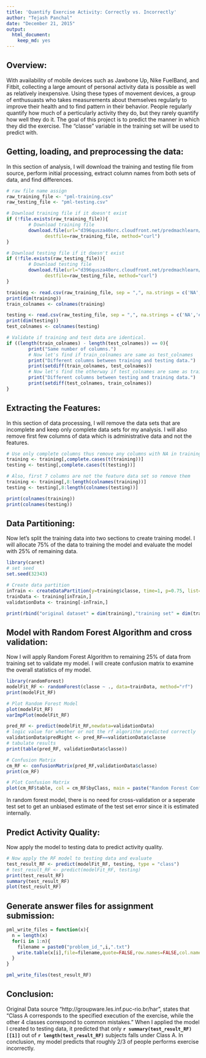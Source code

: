 ```yaml
---
title: 'Quantify Exercise Activity: Correctly vs. Incorrectly'
author: "Tejash Panchal"
date: "December 21, 2015"
output: 
  html_document: 
    keep_md: yes
---
```

## Overview:

With availability of mobile devices such as Jawbone Up, Nike FuelBand, and Fitbit, collecting a large amount of personal activity data is possible as well as relatively inexpensive.  Using these types of movement devices, a group of enthusuasts who takes measurements about themselves regularly to improve their health and to find pattern in their behavior.  People regularly quantify how much of a perticularly activity they do, but they rarely quantify how well they do it.  The goal of this project is to predict the manner in which they did the exercise. The "classe" variable in the training set will be used to predict with.

## Getting, loading, and preprocessing the data:
In this section of analysis, I will download the training and testing file from source,  perform initial processing, extract column names from both sets of data, and find differences.

```r
# raw file name assign
raw_training_file <- "pml-training.csv"
raw_testing_file <- "pml-testing.csv"

# Download training file if it doesn't exist
if (!file.exists(raw_training_file)){
        # Download training file
        download.file(url="d396qusza40orc.cloudfront.net/predmachlearn/pml-training.csv",
              destfile=raw_training_file, method="curl")
}

# Download testing file if it doesn't exist
if (!file.exists(raw_testing_file)){
        # Download testing file
        download.file(url="d396qusza40orc.cloudfront.net/predmachlearn/pml-testing.csv",
              destfile=raw_testing_file, method="curl")
}

training <- read.csv(raw_training_file, sep = ",", na.strings = c('NA','#DIV/0!',''))
print(dim(training))
train_colnames <- colnames(training)

testing <- read.csv(raw_testing_file, sep = ",", na.strings = c('NA','#DIV/0!',''))
print(dim(testing))
test_colnames <- colnames(testing)

# Validate if training and test data are identical.
if ((length(train_colnames) - length(test_colnames)) == 0){
        print("Same number of columns.")
        # Now let's find if train_colnames are same as test_colnames
        print("Different columns between training and testing data.")
        print(setdiff(train_colnames, test_colnames))
        # Now let's find the otherway if test_colnames are same as train_colnames
        print("Different columns between testing and training data.")
        print(setdiff(test_colnames, train_colnames))
}

```

## Extracting the Features:
In this section of data processing, I will remove the data sets that are incomplete and keep only complete data sets for my analysis.  I will also remove first few columns of data which is administrative data and not the features.

```r
# Use only complete columns thus remove any columns with NA in training and testing data set
training <- training[,complete.cases(t(training))]
testing <- testing[,complete.cases(t(testing))]

# Also, first 7 columns are not the feature data set so remove them
training <- training[,8:length(colnames(training))]
testing <- testing[,8:length(colnames(testing))]

print(colnames(training))
print(colnames(testing))

```

## Data Partitioning:
Now let's split the training data into two sections to create training model. I will allocate 75% of the data to training the model and evaluate the model with 25% of remaining data.

```r
library(caret)
# set seed
set.seed(32343)

# Create data partition
inTrain <- createDataPartition(y=training$classe, time=1, p=0.75, list=FALSE)
trainData <- training[inTrain,]
validationData <- training[-inTrain,]

print(rbind("original dataset" = dim(training),"training set" = dim(trainData), "validation set" = dim(validationData)))
```

## Model with Random Forest Algorithm and cross validation:
Now I will apply Random Forest Algorithm to remaining 25% of data from training set to validate my model.  I will create confusion matrix to examine the overall statistics of my model.

```r
library(randomForest)
modelFit_RF <- randomForest(classe ~ ., data=trainData, method="rf")
print(modelFit_RF)

# Plot Random Forest Model
plot(modelFit_RF)
varImpPlot(modelFit_RF)

pred_RF <- predict(modelFit_RF,newdata=validationData)
# logic value for whether or not the rf algorithm predicted correctly
validationData$predRight <- pred_RF==validationData$classe
# tabulate results
print(table(pred_RF, validationData$classe))

# Confusion Matrix
cm_RF <- confusionMatrix(pred_RF,validationData$classe)
print(cm_RF)

# Plot Confusion Matrix
plot(cm_RF$table, col = cm_RF$byClass, main = paste("Random Forest Confusion Matrix: Accuracy =", round(cm_RF$overall['Accuracy'], 4)))

```

In random forest model, there is no need for cross-validation or a seperate test set to get an unbiased estimate of the test set error since it is estimated internally.

## Predict Activity Quality:
Now apply the model to testing data to predict activity quality.

```r
# Now apply the RF model to testing data and evaluate
test_result_RF <- predict(modelFit_RF, testing, type = "class")
# test_result_RF <- predict(modelFit_RF, testing)
print(test_result_RF)
summary(test_result_RF)
plot(test_result_RF)
```

## Generate answer files for assignment submission:
```r
pml_write_files = function(x){
  n = length(x)
  for(i in 1:n){
    filename = paste0("problem_id_",i,".txt")
    write.table(x[i],file=filename,quote=FALSE,row.names=FALSE,col.names=FALSE)
  }
}

pml_write_files(test_result_RF)
```

## Conclusion:
Original Data source "http://groupware.les.inf.puc-rio.br/har", states that "Class A corresponds to the specified execution of the exercise, while the other 4 classes correspond to common mistakes."  When I applied the model I created to testing data, it predicted that only **`r summary(test_result_RF)[[1]]`** out of **`r length(test_result_RF)`** subjects falls under Class A.  In conclusion, my model predicts that roughly 2/3 of people performs exercise incorrectly.

